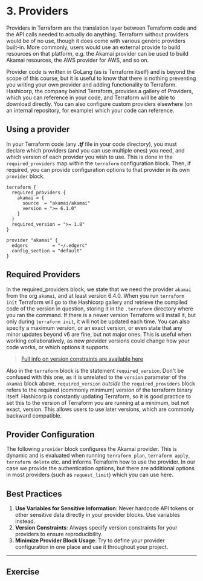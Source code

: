 # 3. Providers

Providers in Terraform are the translation layer between Terraform code and the API calls needed to actually do anything. Terraform without providers would be of no use, though it does come with various generic providers built-in. More commonly, users would use an external provide to build resources on that platform, e.g. the Akamai provider can be used to build Akamai resources, the AWS provider for AWS, and so on.

Provider code is written in GoLang (as is Terraform itself) and is beyond the scope of this course, but it is useful to know that there is nothing preventing you writing your own provider and adding functionality to Terraform. Hashicorp, the company behind Terraform, provides a gallery of Providers, which you can reference in your code, and Terraform will be able to download directly. You can also configure custom providers elsewhere (on an internal repository, for example) which your code can reference.

## Using a provider

In your Terraform code (any **_.tf_** file in your code directory), you must declare which providers (and you can use multiple ones) you need, and which version of each provider you wish to use. This is done in the `required_providers` map within the `terraform` configuration block. Then, if required, you can provide configuration options to that provider in its own `provider` block.

```hcl /required_providers/ /provider/ filename="provider.tf" copy
terraform {
  required_providers {
    akamai = {
      source  = "akamai/akamai"
      version = ">= 6.1.0"
    }
  }
  required_version = ">= 1.8"
}

provider "akamai" {
  edgerc         = "~/.edgerc"
  config_section = "default"
}
```

## Required Providers

In the required_providers block, we state that we need the provider `akamai` from the org `akamai`, and at least version 6.4.0. When you run `terraform init` Terraform will go to the Hashicorp gallery and retrieve the compiled code of the version in question, storing it in the `.terraform` directory where you ran the command. If there is a newer version Terraform will install it, but only during `terraform init`, it will not be updated each time. You can also specify a maximum version, or an exact version, or even state that any minor updates beyond v6 are fine, but not major ones. This is useful when working collaboratively, as new provider versions could change how your code works, or which options it supports.

> [Full info on version constraints are available here](https://developer.hashicorp.com/terraform/language/expressions/version-constraints)

Also in the `terraform` block is the statement `required_version`. Don't be confused with this one, as it is unrelated to the `version` parameter of the `akamai` block above. `required_version` _outside_ the `required_providers` block refers to the required (commonly minimum) version of the terraform binary itself. Hashicorp is constantly updating Terraform, so it is good practice to set this to the version of Terraform you are running at a minimum, but not exact, version. This allows users to use later versions, which are commonly backward compatible.

## Provider Configuration

The following `provider` block configures the Akamai provider. This is dynamic and is evaluated when running `terraform plan`, `terraform apply`, `terraform delete` etc. and informs Terraform how to use the provider. In our case we provide the authentication options, but there are additional options in most providers (such as `request_limit`) which you can use here.

## Best Practices

1. **Use Variables for Sensitive Information**: Never hardcode API tokens or other sensitive data directly in your provider blocks. Use variables instead.
2. **Version Constraints**: Always specify version constraints for your providers to ensure reproducibility.
3. **Minimize Provider Block Usage**: Try to define your provider configuration in one place and use it throughout your project.

---

## Exercise


<ExerciseProviders />